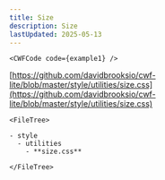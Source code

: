 ```yaml
---
title: Size
description: Size
lastUpdated: 2025-05-13
---
```




<Tabs>
  <TabItem label="Overview" icon="puzzle">

    <CWFCode code={example1} />
  </TabItem>
  <TabItem label="Files" icon="list-format">

  [https://github.com/davidbrooksio/cwf-lite/blob/master/style/utilities/size.css](https://github.com/davidbrooksio/cwf-lite/blob/master/style/utilities/size.css)
  
    <FileTree>

    - style
      - utilities
        - **size.css**

    </FileTree>
  </TabItem>
  <TabItem label="Stylesheet" icon="open-book">
    <Code code={cssExample} lang="css" />
  </TabItem>
</Tabs>